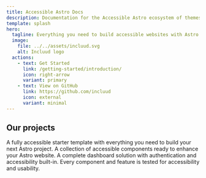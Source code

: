 ```yaml
---
title: Accessible Astro Docs
description: Documentation for the Accessible Astro ecosystem of themes and components.
template: splash
hero:
  tagline: Everything you need to build accessible websites with Astro
  image:
    file: ../../assets/incluud.svg
    alt: Incluud logo
  actions:
    - text: Get Started
      link: /getting-started/introduction/
      icon: right-arrow
      variant: primary
    - text: View on GitHub
      link: https://github.com/incluud
      icon: external
      variant: minimal
---
```



## Our projects

<CardGrid stagger>
  <Card
    title="Accessible Astro Starter"
    icon="rocket"
  >
    A fully accessible starter template with everything you need to build your
    next Astro project.
  </Card>
  <Card
    title="Accessible Components"
    icon="puzzle"
  >
    A collection of accessible components ready to enhance your Astro website.
  </Card>
  <Card
    title="Accessible Dashboard"
    icon="setting"
  >
    A complete dashboard solution with authentication and accessibility
    built-in.
  </Card>
  <Card
    title="Built for Everyone"
    icon="accessibility"
  >
    Every component and feature is tested for accessibility and usability.
  </Card>
</CardGrid>
